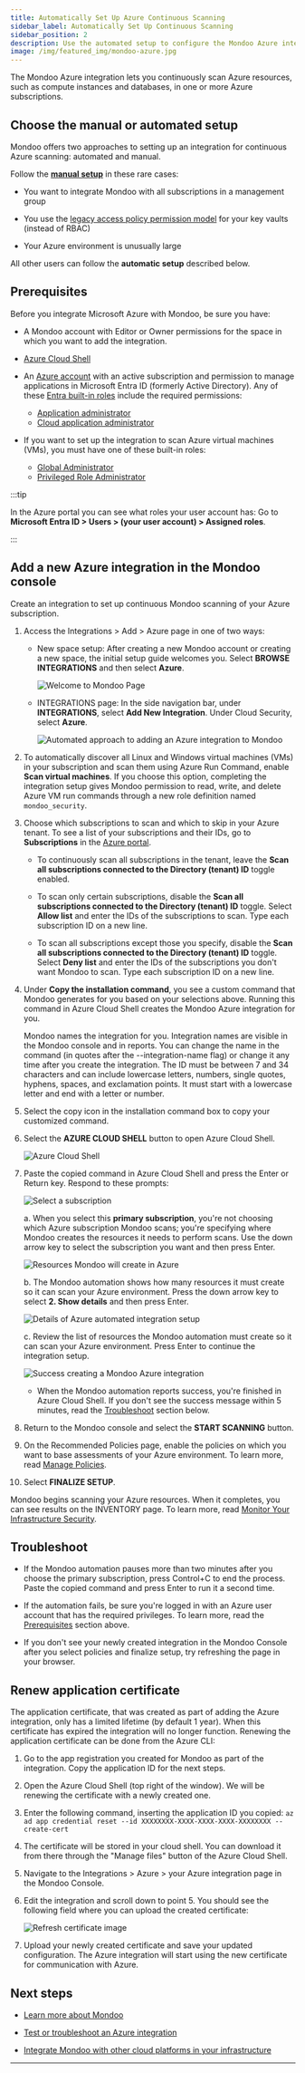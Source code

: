 ```yaml
---
title: Automatically Set Up Azure Continuous Scanning
sidebar_label: Automatically Set Up Continuous Scanning
sidebar_position: 2
description: Use the automated setup to configure the Mondoo Azure integration to scan Azure subscriptions
image: /img/featured_img/mondoo-azure.jpg
---
```


The Mondoo Azure integration lets you continuously scan Azure resources, such as compute instances and databases, in one or more Azure subscriptions.

## Choose the manual or automated setup

Mondoo offers two approaches to setting up an integration for continuous Azure scanning: automated and manual.

Follow the [**manual setup**](/platform/infra/cloud/azure/manual-reg-path/) in these rare cases:

- You want to integrate Mondoo with all subscriptions in a management group

- You use the [legacy access policy permission model](https://learn.microsoft.com/en-us/azure/key-vault/general/rbac-access-policy) for your key vaults (instead of RBAC)

- Your Azure environment is unusually large

All other users can follow the **automatic setup** described below.

## Prerequisites

Before you integrate Microsoft Azure with Mondoo, be sure you have:

- A Mondoo account with Editor or Owner permissions for the space in which you want to add the integration.
- [Azure Cloud Shell](https://learn.microsoft.com/en-us/azure/cloud-shell/overview)

- An [Azure account](https://azure.microsoft.com/free/?WT.mc_id=A261C142F) with an active subscription and permission to manage applications in Microsoft Entra ID (formerly Active Directory). Any of these [Entra built-in roles](https://learn.microsoft.com/en-us/azure/active-directory/roles/permissions-reference) include the required permissions:

  - [Application administrator](https://learn.microsoft.com/en-us/azure/active-directory/roles/permissions-reference#application-administrator)
  - [Cloud application administrator](https://learn.microsoft.com/en-us/azure/active-directory/roles/permissions-reference#cloud-application-administrator)

- If you want to set up the integration to scan Azure virtual machines (VMs), you must have one of these built-in roles:

  - [Global Administrator](https://learn.microsoft.com/en-us/azure/active-directory/roles/permissions-reference#global-administrator)
  - [Privileged Role Administrator](https://learn.microsoft.com/en-us/entra/identity/role-based-access-control/permissions-reference#privileged-role-administrator)

:::tip

In the Azure portal you can see what roles your user account has: Go to **Microsoft Entra ID > Users > (your user account) > Assigned roles**.

:::

## Add a new Azure integration in the Mondoo console

Create an integration to set up continuous Mondoo scanning of your Azure subscription.

1. Access the Integrations > Add > Azure page in one of two ways:

   - New space setup: After creating a new Mondoo account or creating a new space, the initial setup guide welcomes you. Select **BROWSE INTEGRATIONS** and then select **Azure**.

     ![Welcome to Mondoo Page](/img/platform/start/welcome_to_mondoo.png)

   - INTEGRATIONS page: In the side navigation bar, under **INTEGRATIONS**, select **Add New Integration**. Under Cloud Security, select **Azure**.

     ![Automated approach to adding an Azure integration to Mondoo](/img/platform/infra/cloud/azure/auto-int.png)

2. To automatically discover all Linux and Windows virtual machines (VMs) in your subscription and scan them using Azure Run Command, enable **Scan virtual machines**. If you choose this option, completing the integration setup gives Mondoo permission to read, write, and delete Azure VM run commands through a new role definition named `mondoo_security`.

3. Choose which subscriptions to scan and which to skip in your Azure tenant. To see a list of your subscriptions and their IDs, go to **Subscriptions** in the [Azure portal](https://portal.azure.com).

   - To continuously scan all subscriptions in the tenant, leave the **Scan all subscriptions connected to the Directory (tenant) ID** toggle enabled.

   - To scan only certain subscriptions, disable the **Scan all subscriptions connected to the Directory (tenant) ID** toggle. Select **Allow list** and enter the IDs of the subscriptions to scan. Type each subscription ID on a new line.

   - To scan all subscriptions except those you specify, disable the **Scan all subscriptions connected to the Directory (tenant) ID** toggle. Select **Deny list** and enter the IDs of the subscriptions you don't want Mondoo to scan. Type each subscription ID on a new line.

4. Under **Copy the installation command**, you see a custom command that Mondoo generates for you based on your selections above. Running this command in Azure Cloud Shell creates the Mondoo Azure integration for you.

   Mondoo names the integration for you. Integration names are visible in the Mondoo console and in reports. You can change the name in the command (in quotes after the --integration-name flag) or change it any time after you create the integration. The ID must be between 7 and 34 characters and can include lowercase letters, numbers, single quotes, hyphens, spaces, and exclamation points. It must start with a lowercase letter and end with a letter or number.

5. Select the copy icon in the installation command box to copy your customized command.

6. Select the **AZURE CLOUD SHELL** button to open Azure Cloud Shell.

   ![Azure Cloud Shell](/img/platform/infra/cloud/azure/cloud-shell.png)

7. Paste the copied command in Azure Cloud Shell and press the Enter or Return key. Respond to these prompts:

   ![Select a subscription](/img/platform/infra/cloud/azure/select-sub.png)

   a. When you select this **primary subscription**, you're not choosing which Azure subscription Mondoo scans; you're specifying where Mondoo creates the resources it needs to perform scans. Use the down arrow key to select the subscription you want and then press Enter.

   ![Resources Mondoo will create in Azure](/img/platform/infra/cloud/azure/resources.png)

   b. The Mondoo automation shows how many resources it must create so it can scan your Azure environment. Press the down arrow key to select **2. Show details** and then press Enter.

   ![Details of Azure automated integration setup](/img/platform/infra/cloud/azure/details.png)

   c. Review the list of resources the Mondoo automation must create so it can scan your Azure environment. Press Enter to continue the integration setup.

   ![Success creating a Mondoo Azure integration](/img/platform/infra/cloud/azure/success.png)

   - When the Mondoo automation reports success, you're finished in Azure Cloud Shell. If you don't see the success message within 5 minutes, read the [Troubleshoot](#troubleshoot) section below.

8. Return to the Mondoo console and select the **START SCANNING** button.

9. On the Recommended Policies page, enable the policies on which you want to base assessments of your Azure environment. To learn more, read [Manage Policies](/platform/security/posture/policies/).

10. Select **FINALIZE SETUP**.

Mondoo begins scanning your Azure resources. When it completes, you can see results on the INVENTORY page. To learn more, read [Monitor Your Infrastructure Security](/platform/security/posture/monitor/).

## Troubleshoot

- If the Mondoo automation pauses more than two minutes after you choose the primary subscription, press Control+C to end the process. Paste the copied command and press Enter to run it a second time.

- If the automation fails, be sure you're logged in with an Azure user account that has the required privileges. To learn more, read the [Prerequisites](#prerequisites) section above.

- If you don't see your newly created integration in the Mondoo Console after you select policies and finalize setup, try refreshing the page in your browser.

## Renew application certificate

The application certificate, that was created as part of adding the Azure integration, only has a limited lifetime (by default 1 year). When this certificate has expired the integration will no longer function.
Renewing the application certificate can be done from the Azure CLI:

1. Go to the app registration you created for Mondoo as part of the integration. Copy the application ID for the next steps.

2. Open the Azure Cloud Shell (top right of the window). We will be renewing the certificate with a newly created one.

3. Enter the following command, inserting the application ID you copied: `az ad app credential reset --id XXXXXXXX-XXXX-XXXX-XXXX-XXXXXXXX --create-cert`

4. The certificate will be stored in your cloud shell. You can download it from there through the "Manage files" button of the Azure Cloud Shell.

5. Navigate to the Integrations > Azure > your Azure integration page in the Mondoo Console.

6. Edit the integration and scroll down to point 5. You should see the following field where you can upload the created certificate:

   ![Refresh certificate image](/img/platform/infra/cloud/azure/refresh-app-cert.png)

7. Upload your newly created certificate and save your updated configuration. The Azure integration will start using the new certificate for communication with Azure.

## Next steps

- [Learn more about Mondoo](/platform/start/plat-what-is/)

- [Test or troubleshoot an Azure integration](/platform/infra/cloud/azure/troubleshoot/)

- [Integrate Mondoo with other cloud platforms in your infrastructure](/platform/infra/cloud/overview/)

---
